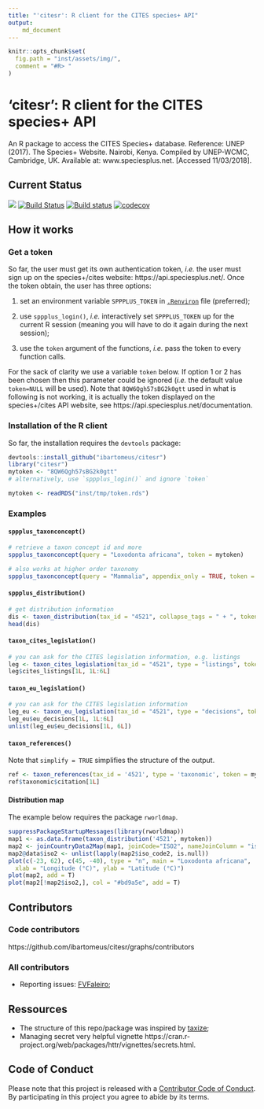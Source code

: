 ```yaml
---
title: "'citesr': R client for the CITES species+ API"
output:
    md_document
---
```



```r
knitr::opts_chunk$set(
  fig.path = "inst/assets/img/",
  comment = "#R> "
)
```

# 'citesr': R client for the CITES species+ API

An R package to access the CITES Species+ database. Reference:
UNEP (2017). The Species+ Website. Nairobi, Kenya. Compiled by UNEP-WCMC,
Cambridge, UK. Available at: www.speciesplus.net. [Accessed 11/03/2018].

## Current Status

![](https://img.shields.io/badge/citesr-InDevelopment-d7ae67.svg)
[![Build Status](https://travis-ci.org/ibartomeus/citesr.svg?branch=master)](https://travis-ci.org/ibartomeus/citesr)
[![Build status](https://ci.appveyor.com/api/projects/status/j8u04bwan0kqpn0f?svg=true)](https://ci.appveyor.com/project/KevCaz/citesr)
[![codecov](https://codecov.io/gh/ibartomeus/citesr/branch/master/graph/badge.svg)](https://codecov.io/gh/ibartomeus/citesr)


## How it works

### Get a token

So far, the user must get its own authentication token, *i.e.* the user must
sign up on the species+/cites website: https://api.speciesplus.net/.
Once the token obtain, the user has three options:

1. set an environment variable `SPPPLUS_TOKEN` in [`.Renviron`](https://stat.ethz.ch/R-manual/R-devel/library/base/html/Startup.html) file (preferred);

2. use `sppplus_login()`, *i.e.* interactively set `SPPPLUS_TOKEN` up
for the current R session (meaning you will have to do it again during the next session);

3. use the `token` argument of the functions, *i.e.* pass the token to every
function calls.


For the sack of clarity we use a variable `token` below. If option 1 or 2 has
been chosen then this parameter could be ignored (*i.e.* the default
value `token=NULL` will be used). Note that `8QW6Qgh57sBG2k0gtt` used in what
is following is not working, it is actually the token displayed on the
species+/cites API website, see https://api.speciesplus.net/documentation.



### Installation of the R client

So far, the installation requires the `devtools` package:

```R
devtools::install_github("ibartomeus/citesr")
library("citesr")
mytoken <- "8QW6Qgh57sBG2k0gtt"
# alternatively, use `sppplus_login()` and ignore `token`
```

```R
mytoken <- readRDS("inst/tmp/token.rds")
```

### Examples

#### `sppplus_taxonconcept()`

```R
# retrieve a taxon concept id and more
sppplus_taxonconcept(query = "Loxodonta africana", token = mytoken)
```

```R
# also works at higher order taxonomy
sppplus_taxonconcept(query = "Mammalia", appendix_only = TRUE, token = mytoken)
```



#### `sppplus_distribution()`

```R
# get distribution information
dis <- taxon_distribution(tax_id = "4521", collapse_tags = " + ", token = mytoken)
head(dis)
```

#### `taxon_cites_legislation()`

```R
# you can ask for the CITES legislation information, e.g. listings
leg <- taxon_cites_legislation(tax_id = "4521", type = "listings", token = mytoken)
leg$cites_listings[1L, 1L:6L]
```

#### `taxon_eu_legislation()`

```R
# you can ask for the CITES legislation information
leg_eu <- taxon_eu_legislation(tax_id = "4521", type = "decisions", token = mytoken)
leg_eu$eu_decisions[1L, 1L:6L]
unlist(leg_eu$eu_decisions[1L, 6L])
```

#### `taxon_references()`

Note that `simplify = TRUE` simplifies the structure of the output.

```R
ref <- taxon_references(tax_id = '4521', type = 'taxonomic', token = mytoken)
ref$taxonomic$citation[1L]
```



#### Distribution map

The example below requires the package `rworldmap`.

```R
suppressPackageStartupMessages(library(rworldmap))
map1 <- as.data.frame(taxon_distribution('4521', mytoken))
map2 <- joinCountryData2Map(map1, joinCode="ISO2", nameJoinColumn = "iso_code2", nameCountryColumn = "name")
map2@data$iso2 <- unlist(lapply(map2$iso_code2, is.null))
plot(c(-23, 62), c(45, -40), type = "n", main = "Loxodonta africana",
  xlab = "Longitude (°C)", ylab = "Latitude (°C)")
plot(map2, add = T)
plot(map2[!map2$iso2,], col = "#bd9a5e", add = T)
```



## Contributors

### Code contributors

https://github.com/ibartomeus/citesr/graphs/contributors

### All contributors

- Reporting issues: [FVFaleiro](https://github.com/FVFaleiro);



## Ressources

- The structure of this repo/package was inspired by [taxize](https://github.com/ropensci/taxize);
- Managing secret very helpful vignette https://cran.r-project.org/web/packages/httr/vignettes/secrets.html.



## Code of Conduct

Please note that this project is released with a [Contributor Code of Conduct](CONDUCT.md).
By participating in this project you agree to abide by its terms.

